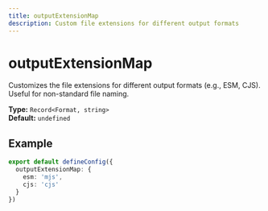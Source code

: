 ```yaml
---
title: outputExtensionMap
description: Custom file extensions for different output formats
---
```


# outputExtensionMap

Customizes the file extensions for different output formats (e.g., ESM, CJS). Useful for non-standard file naming.

**Type:** `Record<Format, string>`  
**Default:** `undefined`

## Example

```typescript
export default defineConfig({
  outputExtensionMap: {
    esm: 'mjs',
    cjs: 'cjs'
  }
})
```